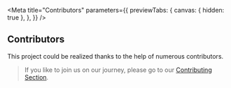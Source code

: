 
<Meta
  title="Contributors"
  parameters={{
    previewTabs: {
      canvas: { hidden: true },
    },
  }}
/>

## Contributors

This project could be realized thanks to the help of numerous contributors.

> If you like to join us on our journey, please go to our [Contributing Section](?path=/docs/contributing-overview--page).

<br />


<Description markdown={contributors} />

<bal-doc-github link="D:/Baloise/projects/baloise-incubator/design-system/packages/components/src/stories/welcome/contributors.stories.mdx"></bal-doc-github>
